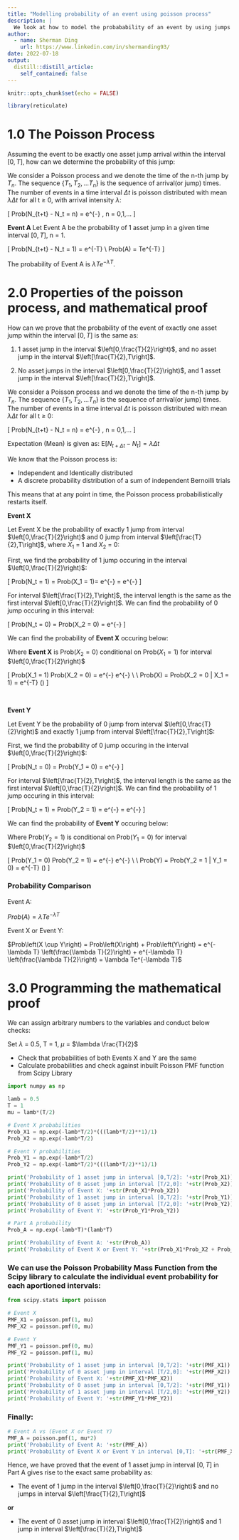 ```yaml
---
title: "Modelling probability of an event using poisson process"
description: |
  We look at how to model the probabability of an event by using jumps in a poisson process.
author:
  - name: Sherman Ding
    url: https://www.linkedin.com/in/shermanding93/
date: 2022-07-18
output:
  distill::distill_article:
    self_contained: false
---
```



```r
knitr::opts_chunk$set(echo = FALSE)
```

\newcommand{\ci}{\perp\!\!\!\perp}

```r
library(reticulate)
```

# 1.0 The Poisson Process

Assuming the event to be exactly one asset jump arrival within the interval $\left[0,T\right]$, how can we determine the probability of this jump:

We consider a Poisson process and we denote the time of the n-th jump by $T_n$. The sequence {$T_1,T_2,...T_n$} is the sequence of arrival(or jump) times. The number of events in a time interval $\Delta t$ is poisson distributed with mean $\lambda \Delta t$ for all t $\ge$ 0, with arrival intensity $\lambda$:

\[
Prob\left(N_{t+\Delta t} - N_t = n\right) = e^{-\lambda \Delta \frac{T}{2}} \frac{\left(\lambda \Delta \frac{T}{2}\right)^n}{n!}, n = 0,1,...
\]

**Event A**
Let Event A be the probability of 1 asset jump in a given time interval $\left[0,T\right]$, n = 1.

\[
Prob\left(N_{t+\Delta t} - N_t = 1\right) = e^{-\lambda T} \frac{\left(\lambda T\right)^1}{1!}
\\
Prob\left(A\right) = \lambda Te^{-\lambda T}
\]

The probability of Event A is $\lambda Te^{-\lambda T}$.

# 2.0 Properties of the poisson process, and mathematical proof

How can we prove that the probability of the event of exactly one asset jump within the interval $\left[0,T\right]$ is the same as:

1. 1 asset jump in the interval $\left[0,\frac{T}{2}\right)$, and no asset jump in the interval $\left[\frac{T}{2},T\right]$.

2. No asset jumps in the interval $\left[0,\frac{T}{2}\right)$, and 1 asset jump in the interval $\left[\frac{T}{2},T\right]$.

We consider a Poisson process and we denote the time of the n-th jump by $T_n$. The sequence {$T_1,T_2,...T_n$} is the sequence of arrival(or jump) times. The number of events in a time interval $\Delta t$ is poisson distributed with mean $\lambda \Delta t$ for all t $\ge$ 0:

\[
Prob\left(N_{t+\Delta t} - N_t = n\right) = e^{-\lambda \Delta \frac{T}{2}} \frac{\left(\lambda \Delta \frac{T}{2}\right)^n}{n!}, n = 0,1,...
\]

Expectation (Mean) is given as: E$\left[N_{t+\Delta t} - N_t\right] = \lambda \Delta t$

We know that the Poisson process is:

* Independent and Identically distributed
* A discrete probability distribution of a sum of independent Bernoilli trials

This means that at any point in time, the Poisson process probabilistically restarts itself.

**Event X**

Let Event X be the probability of exactly 1 jump from interval $\left[0,\frac{T}{2}\right)$ and 0 jump from interval $\left[\frac{T}{2},T\right]$, where $X_1$ = 1 and $X_2$ = 0:

First, we find the probability of 1 jump occuring in the interval $\left[0,\frac{T}{2}\right)$:

\[
Prob\left(N_t = 1\right) = Prob\left(X_1 = 1\right)= e^{-\lambda \frac{T}{2}}\frac{\left(\lambda \frac{T}{2}\right)^n}{n!} = e^{-\lambda \frac{T}{2}} \frac{\lambda T}{2}
\]

For interval $\left[\frac{T}{2},T\right]$, the interval length is the same as the first interval $\left[0,\frac{T}{2}\right]$. We can find the probability of 0 jump occuring in this interval:

\[
Prob\left(N_t = 0\right) = Prob\left(X_2 = 0\right) = e^{-\lambda \frac{T}{2}}
\]

We can find the probability of **Event X** occuring below:

Where **Event X** is Prob($X_2 = 0$) conditional on Prob($X_1 = 1$) for interval  $\left[0,\frac{T}{2}\right)$

\[
Prob\left(X_1 = 1\right) \times Prob\left(X_2 = 0\right) = e^{-\lambda \frac{T}{2}} \frac{\lambda T}{2} \times e^{-\lambda \frac{T}{2}} 
\\
\\
Prob\left(X\right) = Prob\left(X_2 = 0 | X_1 = 1\right) = e^{-\lambda T} \left(\frac{\lambda T}{2}\right)
\]

<br>

**Event Y**

Let Event Y be the probability of 0 jump from interval $\left[0,\frac{T}{2}\right)$ and exactly 1 jump from interval $\left[\frac{T}{2},T\right]$:

First, we find the probability of 0 jump occuring in the interval $\left[0,\frac{T}{2}\right)$:

\[
Prob\left(N_t = 0\right) = Prob\left(Y_1 = 0\right) = e^{-\lambda \frac{T}{2}}
\]

For interval $\left[\frac{T}{2},T\right]$, the interval length is the same as the first interval $\left[0,\frac{T}{2}\right]$. We can find the probability of 1 jump occuring in this interval:

\[
Prob\left(N_t = 1\right) = Prob\left(Y_2 = 1\right) = e^{-\lambda \frac{T}{2}}\frac{\left(\lambda \frac{T}{2}\right)^n}{n!} = e^{-\lambda \frac{T}{2}} \frac{\lambda T}{2}
\]

We can find the probability of **Event Y** occuring below:

Where Prob($Y_2 = 1$) is conditional on Prob($Y_1 = 0$) for interval  $\left[0,\frac{T}{2}\right)$

\[
Prob\left(Y_1 = 0\right) \times Prob\left(Y_2 = 1\right) = e^{-\lambda \frac{T}{2}} \times e^{-\lambda \frac{T}{2}} \frac{\lambda T}{2}
\\
\\
Prob\left(Y\right) = Prob\left(Y_2 = 1 | Y_1 = 0\right) = e^{-\lambda T} \left(\frac{\lambda T}{2}\right)
\]

### Probability Comparison

Event A:

$Prob\left(A\right) = \lambda Te^{-\lambda T}$

Event X or Event Y:

$Prob\left(X \cup Y\right) = Prob\left(X\right) + Prob\left(Y\right) = e^{-\lambda T} \left(\frac{\lambda T}{2}\right) + e^{-\lambda T} \left(\frac{\lambda T}{2}\right) = \lambda Te^{-\lambda T}$

# 3.0 Programming the mathematical proof

We can assign arbitrary numbers to the variables and conduct below checks:

Set $\lambda$ = 0.5, T = 1, $\mu$ = $\lambda \frac{T}{2}$

* Check that probabilities of both Events X and Y are the same
* Calculate probabilities and check against inbuilt Poisson PMF function from Scipy Library

```python
import numpy as np

lamb = 0.5
T = 1
mu = lamb*(T/2)

# Event X probabilities
Prob_X1 = np.exp(-lamb*T/2)*(((lamb*T/2)**1)/1)
Prob_X2 = np.exp(-lamb*T/2)

# Event Y probabilities
Prob_Y1 = np.exp(-lamb*T/2)
Prob_Y2 = np.exp(-lamb*T/2)*(((lamb*T/2)**1)/1)

print('Probability of 1 asset jump in interval [0,T/2]: '+str(Prob_X1))
print('Probability of 0 asset jump in interval [T/2,0]: '+str(Prob_X2))
print('Probability of Event X: '+str(Prob_X1*Prob_X2))
print('Probability of 1 asset jump in interval [0,T/2]: '+str(Prob_Y1))
print('Probability of 0 asset jump in interval [T/2,0]: '+str(Prob_Y2))
print('Probability of Event Y: '+str(Prob_Y1*Prob_Y2))
```

```python
# Part A probability
Prob_A = np.exp(-lamb*T)*(lamb*T)

print('Probability of Event A: '+str(Prob_A))
print('Probability of Event X or Event Y: '+str(Prob_X1*Prob_X2 + Prob_Y1*Prob_Y2))
```

### We can use the Poisson Probability Mass Function from the Scipy library to calculate the individual event probability for each aportioned intervals:

```python
from scipy.stats import poisson

# Event X
PMF_X1 = poisson.pmf(1, mu)
PMF_X2 = poisson.pmf(0, mu)

# Event Y
PMF_Y1 = poisson.pmf(0, mu)
PMF_Y2 = poisson.pmf(1, mu)

print('Probability of 1 asset jump in interval [0,T/2]: '+str(PMF_X1))
print('Probability of 0 asset jump in interval [T/2,0]: '+str(PMF_X2))
print('Probability of Event X: '+str(PMF_X1*PMF_X2))
print('Probability of 0 asset jump in interval [0,T/2]: '+str(PMF_Y1))
print('Probability of 1 asset jump in interval [T/2,0]: '+str(PMF_Y2))
print('Probability of Event Y: '+str(PMF_Y1*PMF_Y2))
```

### Finally:

```python
# Event A vs (Event X or Event Y)
PMF_A = poisson.pmf(1, mu*2)
print('Probability of Event A: '+str(PMF_A))
print('Probability of Event X or Event Y in interval [0,T]: '+str(PMF_X1*PMF_X2 + PMF_Y1*PMF_Y2))
```
Hence, we have proved that the event of 1 asset jump in interval $\left[0,T\right]$ in Part A gives rise to the exact same probability as:

* The event of 1 jump in the interval $\left[0,\frac{T}{2}\right)$ and no jumps in interval $\left[\frac{T}{2},T\right]$

**or**

* The event of 0 asset jump in interval $\left[0,\frac{T}{2}\right)$ and 1 jump in interval $\left[\frac{T}{2},T\right]$ 
